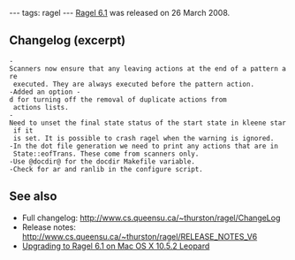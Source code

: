 ---
tags: ragel
---
[[Ragel 6.1]] was released on 26 March 2008.

== Changelog (excerpt) ==

 -Scanners now ensure that any leaving actions at the end of a pattern are
  executed. They are always executed before the pattern action.
 -Added an option -d for turning off the removal of duplicate actions from
  actions lists.
 -Need to unset the final state status of the start state in kleene star if it
  is set. It is possible to crash ragel when the warning is ignored.
 -In the dot file generation we need to print any actions that are in
  State::eofTrans. These come from scanners only.
 -Use @docdir@ for the docdir Makefile variable.
 -Check for ar and ranlib in the configure script.

== See also ==

* Full changelog: http://www.cs.queensu.ca/~thurston/ragel/ChangeLog
* Release notes: http://www.cs.queensu.ca/~thurston/ragel/RELEASE_NOTES_V6
* [[Upgrading to Ragel 6.1 on Mac OS X 10.5.2 Leopard]]
